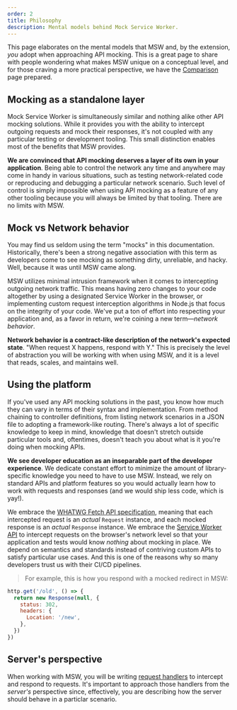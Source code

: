 ```yaml
---
order: 2
title: Philosophy
description: Mental models behind Mock Service Worker.
---
```


This page elaborates on the mental models that MSW and, by the extension, _you_ adopt when approaching API mocking. This is a great page to share with people wondering what makes MSW unique on a conceptual level, and for those craving a more practical perspective, we have the [Comparison](/docs/comparison) page prepared.

## Mocking as a standalone layer

Mock Service Worker is simultaneously similar and nothing alike other API mocking solutions. While it provides you with the ability to intercept outgoing requests and mock their responses, it's not coupled with any particular testing or development tooling. This small distinction enables most of the benefits that MSW provides.

**We are convinced that API mocking deserves a layer of its own in your application**. Being able to control the network any time and anywhere may come in handy in various situations, such as testing network-related code or reproducing and debugging a particular network scenario. Such level of control is simply impossible when using API mocking as a feature of any other tooling because you will always be limited by that tooling. There are no limits with MSW.

## Mock vs Network behavior

You may find us seldom using the term "mocks" in this documentation. Historically, there's been a strong negative association with this term as developers come to see mocking as something dirty, unreliable, and hacky. Well, because it was until MSW came along.

MSW utilizes minimal intrusion framework when it comes to intercepting outgoing network traffic. This means having zero changes to your code altogether by using a designated Service Worker in the browser, or implementing custom request interception algorithms in Node.js that focus on the integrity of your code. We've put a ton of effort into respecting your application and, as a favor in return, we're coining a new term—_network behavior_.

**Network behavior is a contract-like description of the network's expected state**. "When request X happens, respond with Y." This is precisely the level of abstraction you will be working with when using MSW, and it is a level that reads, scales, and maintains well.

## Using the platform

If you've used any API mocking solutions in the past, you know how much they can vary in terms of their syntax and implementation. From method chaining to controller definitions, from listing network scenarios in a JSON file to adopting a framework-like routing. There's always a lot of specific knowledge to keep in mind, knowledge that doesn't stretch outside particular tools and, oftentimes, doesn't teach you about what is it you're doing when mocking APIs.

**We see developer education as an inseparable part of the developer experience**. We dedicate constant effort to minimize the amount of library-specific knowledge you need to have to use MSW. Instead, we rely on standard APIs and platform features so you would actually learn how to work with requests and responses (and we would ship less code, which is yay!).

We embrace the [WHATWG Fetch API specification](https://fetch.spec.whatwg.org/), meaning that each intercepted request is an _actual_ `Request` instance, and each mocked response is an _actual_ `Response` instance. We embrace the [Service Worker API](https://developer.mozilla.org/en-US/docs/Web/API/Service_Worker_API/Using_Service_Workers) to intercept requests on the browser's network level so that your application and tests would know _nothing_ about mocking in place. We depend on semantics and standards instead of contriving custom APIs to satisfy particular use cases. And this is one of the reasons why so many developers trust us with their CI/CD pipelines.

> For example, this is how you respond with a mocked redirect in MSW:

```js {3-6}
http.get('/old', () => {
  return new Response(null, {
    status: 302,
    headers: {
      Location: '/new',
    },
  })
})
```

## Server's perspective

When working with MSW, you will be writing [request handlers](/docs/concepts/request-handler) to intercept and respond to requests. It's important to approach those handlers from the _server's_ perspective since, effectively, you are describing how the server should behave in a particlar scenario.
